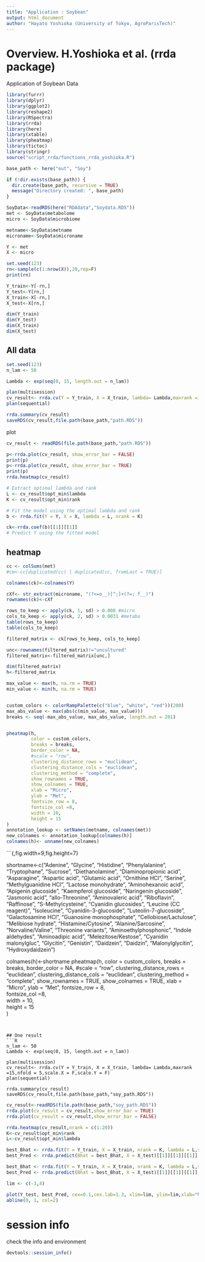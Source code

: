 ```yaml
---
title: "Application : Soybean"
output: html_document
author: "Hayato Yoshioka (University of Tokyo, AgroParisTech)"
---
```


# Overview. H.Yoshioka et al. (rrda package)

Application of Soybean Data

```r
library(furrr)
library(dplyr)
library(ggplot2)
library(reshape2)
library(RSpectra)
library(rrda)
library(here)
library(xtable)
library(pheatmap)
library(tictoc)
library(stringr)
source("script_rrda/functions_rrda_yoshioka.R")
```

```r
base_path <- here("out", "Soy")

if (!dir.exists(base_path)) {
  dir.create(base_path, recursive = TRUE)
  message("Directory created: ", base_path)
} 

SoyData<-readRDS(here("RDAdata","Soydata.RDS"))
met <- SoyData$metabolome
micro <- SoyData$microbiome

metname<-SoyData$metname
microname<-SoyData$microname

Y <- met
X <- micro
```


```r
set.seed(123)
rn<-sample(c(1:nrow(X)),20,rep=F)
print(rn)

Y_train<-Y[-rn,]
Y_test<-Y[rn,]
X_train<-X[-rn,]
X_test<-X[rn,]

dim(Y_train)
dim(Y_test)
dim(X_train)
dim(X_test)

```

## All data

```r
set.seed(123)
n_lam <- 50

Lambda <- exp(seq(0, 15, length.out = n_lam))

plan(multisession)
cv_result<- rrda.cv(Y = Y_train, X = X_train, lambda= Lambda,maxrank =15,nfold = 5,scale.X = F,scale.Y = F)
plan(sequential)

rrda.summary(cv_result)
saveRDS(cv_result,file.path(base_path,"path.RDS"))

```

plot

```r
cv_result <- readRDS(file.path(base_path,"path.RDS"))

p<-rrda.plot(cv_result, show_error_bar = FALSE)
print(p)
p<-rrda.plot(cv_result, show_error_bar = TRUE)
print(p)
rrda.heatmap(cv_result)
```



```r
# Extract optimal lambda and rank
L <- cv_result$opt_min$lambda
K <- cv_result$opt_min$rank

# Fit the model using the optimal lambda and rank
b <- rrda.fit(Y = Y, X = X, lambda = L, nrank = K)

ck<-rrda.coef(b)[[1]][[1]]
# Predict Y using the fitted model
```

## heatmap

```r

cc <- colSums(met)
#cm<-cc[duplicated(cc) | duplicated(cc, fromLast = TRUE)]

colnames(ck)<-colnames(Y)

cXf<- str_extract(microname, "(?<=o__)[^;]+(?=; f__)")
rownames(ck)<-cXf

rows_to_keep <- apply(ck, 1, sd) > 0.008 #micro
cols_to_keep <- apply(ck, 2, sd) > 0.0031 #metabo
table(rows_to_keep)
table(cols_to_keep)

filtered_matrix <- ck[rows_to_keep, cols_to_keep]

unc<-rownames(filtered_matrix)!="uncultured"
filtered_matrix<-filtered_matrix[unc,]

dim(filtered_matrix)
h<-filtered_matrix

max_value <- max(h, na.rm = TRUE)
min_value <- min(h, na.rm = TRUE)


custom_colors <- colorRampPalette(c("blue", "white", "red"))(200)
max_abs_value <- max(abs(c(min_value, max_value)))
breaks <- seq(-max_abs_value, max_abs_value, length.out = 201)


pheatmap(h,
         color = custom_colors,
         breaks = breaks,
         border_color = NA,
         #scale = "row",
         clustering_distance_rows = "euclidean",
         clustering_distance_cols = "euclidean",
         clustering_method = "complete",
         show_rownames = TRUE,
         show_colnames = TRUE,
         xlab = "Micro",
         ylab = "Met",
         fontsize_row = 8,
         fontsize_col =8,
         width = 10,
         height = 15
)
annotation_lookup <- setNames(metname, colnames(met))
new_colnames <- annotation_lookup[colnames(h)]
colnames(h)<- unname(new_colnames)
```


```{,fig.width=9,fig.height=7}

shortname<-c("Adenine", "Glycine", "Histidine", "Phenylalanine", "Tryptophane", "Sucrose", "Diethanolamine", "Diaminopropionic acid", "Asparagine", "Aspartic acid", "Glutamic acid", "Ornithine HCl", "Serine", "Methylguanidine HCl", "Lactose monohydrate", "Aminohexanoic acid", "Apigenin glucoside", "Kaempferol glucoside", "Naringenin glucoside", "Jasmonic acid", "allo-Threonine", "Aminovaleric acid", "Riboflavin", "Raffinose", "S-Methylcysteine", "Cyanidin glucosides", "Leucine (CC reagent)", "Isoleucine", "Cyanidin-3-glucoside", "Luteolin-7-glucoside", "Galactosamine HCl", "Guanosine monophosphate", "Cellobiose/Lactulose", "Melibiose hydrate", "Histamine/Cytosine", "Alanine/Sarcosine", "Norvaline/Valine", "Threonine variants", "Aminoethylphosphonic", "Indole aldehydes", "Aminoadipic acid", "Melezitose/Kestose", "Cyanidin malonylgluc", "Glycitin", "Genistin", "Daidzein", "Daidzin", "Malonylglycitin", "Hydroxydaidzein")

colnames(h)<-shortname
pheatmap(h,
         color = custom_colors,
         breaks = breaks,
         border_color = NA,
         #scale = "row",
         clustering_distance_rows = "euclidean",
         clustering_distance_cols = "euclidean",
         clustering_method = "complete",
         show_rownames = TRUE,
         show_colnames = TRUE,
         xlab = "Micro",
         ylab = "Met",
        fontsize_row = 8,      
         fontsize_col =8,       
         width = 10,   
         height = 15  
)


```


## One result
```R
n_lam <- 50
Lambda <- exp(seq(0, 15, length.out = n_lam))

plan(multisession)
cv_result<- rrda.cv(Y = Y_train, X = X_train, lambda= Lambda,maxrank =15,nfold = 5,scale.X = F,scale.Y = F)
plan(sequential)

rrda.summary(cv_result)
saveRDS(cv_result,file.path(base_path,"soy_path.RDS"))
```

```r
cv_result<-readRDS(file.path(base_path,"soy_path.RDS"))
rrda.plot(cv_result = cv_result,show_error_bar = TRUE)
rrda.plot(cv_result = cv_result,show_error_bar = FALSE)

rrda.heatmap(cv_result,nrank = c(1:20))
K<-cv_result$opt_min$rank
L<-cv_result$opt_min$lambda

best_Bhat <- rrda.fit(Y = Y_train, X = X_train, nrank = K, lambda = L,scale.X = F,scale.Y = F)
best_Pred <- rrda.predict(Bhat = best_Bhat, X = X_test)[[1]][[1]][[1]]
```


```r
best_Bhat <- rrda.fit(Y = Y_train, X = X_train, nrank = K, lambda = L,scale.X = F,scale.Y = F)
best_Pred <- rrda.predict(Bhat = best_Bhat, X = X_test)[[1]][[1]][[1]]

lim <- c(-3,4)

plot(Y_test, best_Pred, cex=0.1,cex.lab=1.3, xlim=lim, ylim=lim,xlab="Metabolome",ylab="Predicted Metabolome")
abline(0, 1, col=2)

```

# session info
check the info and environment
```r
devtools::session_info()
```

